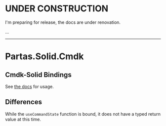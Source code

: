 # UNDER CONSTRUCTION

I'm preparing for release, the docs are under renovation.

...

---

# Partas.Solid.Cmdk

## Cmdk-Solid Bindings

See [the docs]() for usage.

## Differences

While the `useCommandState` function is bound, it does not have a typed return value at this time.
